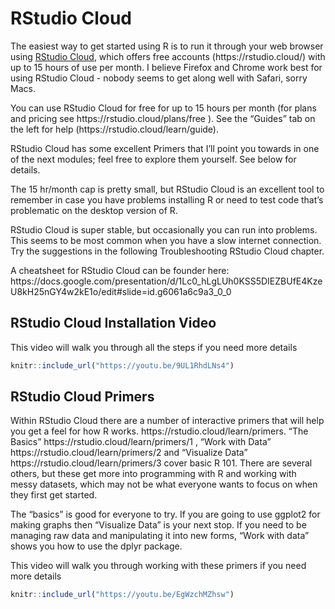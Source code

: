 # RStudio Cloud

The easiest way to get started using R is to run it through your web browser using [RStudio Cloud](https://rstudio.cloud/), which offers free accounts (https://rstudio.cloud/) with up to 15 hours of use per month. I believe Firefox and Chrome work best for using RStudio Cloud - nobody seems to get along well with Safari, sorry Macs.  

You can use RStudio Cloud for free for up to 15 hours per month (for plans and pricing see https://rstudio.cloud/plans/free ).  See the “Guides” tab on the left for help (https://rstudio.cloud/learn/guide).


RStudio Cloud has some excellent Primers that I'll point you towards in one of the next modules; feel free to explore them yourself.  See below for details.  

The 15 hr/month cap is pretty small, but RStudio Cloud is an excellent tool to remember in case you have problems installing R or need to test code that's problematic on the desktop version of R.

RStudio Cloud is super stable, but occasionally you can run into problems.  This seems to be most common when you have a slow internet connection.  Try the suggestions in the following Troubleshooting RStudio Cloud chapter.

A cheatsheet for RStudio Cloud can be founder here:
https://docs.google.com/presentation/d/1Lc0_hLgLUh0KSS5DIEZBUfE4KzeU8kH25nGY4w2kE1o/edit#slide=id.g6061a6c9a3_0_0

## RStudio Cloud Installation Video

This video will walk you through all the steps if you need more details

<!-- https://bookdown.org/yihui/rmarkdown/learnr-videos.html -->

```r
knitr::include_url("https://youtu.be/9UL1RhdLNs4")
```


## RStudio Cloud Primers
 
Within RStudio Cloud there are a number of interactive primers that will help you get a feel for how R works.  https://rstudio.cloud/learn/primers.  "The Basics" https://rstudio.cloud/learn/primers/1 , "Work with Data" https://rstudio.cloud/learn/primers/2 and "Visualize Data" https://rstudio.cloud/learn/primers/3 cover basic R 101.  There are several others, but these get more into programming with R and working with messy datasets, which may not be what everyone wants to focus on when they first get started.

The “basics” is good for everyone to try.  If you are going to use ggplot2 for making graphs then “Visualize Data” is your next stop.  If you need to be managing raw data and manipulating it into new forms, “Work with data” shows you how to use the dplyr package.

This video will walk you through working with these primers if you need more details


```r
knitr::include_url("https://youtu.be/EgWzchMZhsw")
```





<!-- Do I have a video about using the primers? -->
<!-- "This video covers how these primers work, and a few of their quirks that could slow you down if you aren't aware." -->

